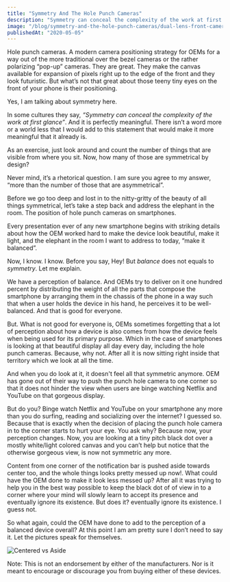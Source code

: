 ```yaml
---
title: "Symmetry And The Hole Punch Cameras"
description: "Symmetry can conceal the complexity of the work at first glance."
image: "/blog/symmetry-and-the-hole-punch-cameras/dual-lens-front-camera.webp"
publishedAt: "2020-05-05"
---
```


Hole punch cameras. A modern camera positioning strategy for OEMs for a way out of the more traditional over the bezel cameras or the rather polarizing “pop-up” cameras. They are great. They make the canvas available for expansion of pixels right up to the edge of the front and they look futuristic. But what’s not that great about those teeny tiny eyes on the front of your phone is their positioning.

Yes, I am talking about symmetry here.

In some cultures they say, _“Symmetry can conceal the complexity of the work at first glance”_. And it is perfectly meaningful. There isn’t a word more or a world less that I would add to this statement that would make it more meaningful that it already is.

As an exercise, just look around and count the number of things that are visible from where you sit. Now, how many of those are symmetrical by design?

Never mind, it’s a rhetorical question. I am sure you agree to my answer, “more than the number of those that are asymmetrical”.

Before we go too deep and lost in to the nitty-gritty of the beauty of all things symmetrical, let’s take a step back and address the elephant in the room. The position of hole punch cameras on smartphones.

Every presentation ever of any new smartphone begins with striking details about how the OEM worked hard to make the device look beautiful, make it light, and the elephant in the room I want to address to today, “make it balanced”.

Now, I know. I know. Before you say, Hey! But _balance_ does not equals to _symmetry_. Let me explain.

We have a perception of balance. And OEMs try to deliver on it one hundred percent by distributing the weight of all the parts that compose the smartphone by arranging them in the chassis of the phone in a way such that when a user holds the device in his hand, he perceives it to be well-balanced. And that is good for everyone.

But. What is not good for everyone is, OEMs sometimes forgetting that a lot of perception about how a device is also comes from how the device feels when being used for its primary purpose. Which in the case of smartphones is looking at that beautiful display all day every day, including the hole punch cameras. Because, why not. After all it is now sitting right inside that territory which we look at all the time.

And when you do look at it, it doesn't feel all that symmetric anymore. OEM has gone out of their way to push the punch hole camera to one corner so that it does not hinder the view when users are binge watching Netflix and YouTube on that gorgeous display.

But do you? Binge watch Netflix and YouTube on your smartphone any more than you do surfing, reading and socializing over the internet? I guessed so. Because that is exactly when the decision of placing the punch hole camera in to the corner starts to hurt your eye. You ask why? Because now, your perception changes. Now, you are looking at a tiny pitch black dot over a mostly white/light colored canvas and you can’t help but notice that the otherwise gorgeous view, is now not symmetric any more.

Content from one corner of the notification bar is pushed aside towards center too, and the whole things looks pretty messed up now!. What could have the OEM done to make it look less messed up? After all it was trying to help you in the best way possible to keep the black dot of of view in to a corner where your mind will slowly learn to accept its presence and eventually ignore its existence. But does it? eventually ignore its existence. I guess not.

So what again, could the OEM have done to add to the perception of a balanced device overall? At this point I am am pretty sure I don’t need to say it. Let the pictures speak for themselves.

![Centered vs Aside](/blog/symmetry-and-the-hole-punch-cameras/centered-vs-aside.png)

Note: This is not an endorsement by either of the manufacturers. Nor is it meant to encourage or discourage you from buying either of these devices.
